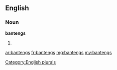 ==English==

===Noun===
'''bantengs'''

# {{plural of|[[banteng]]}}

[[Category:English plurals]]

[[ar:bantengs]]
[[fr:bantengs]]
[[mg:bantengs]]
[[my:bantengs]]